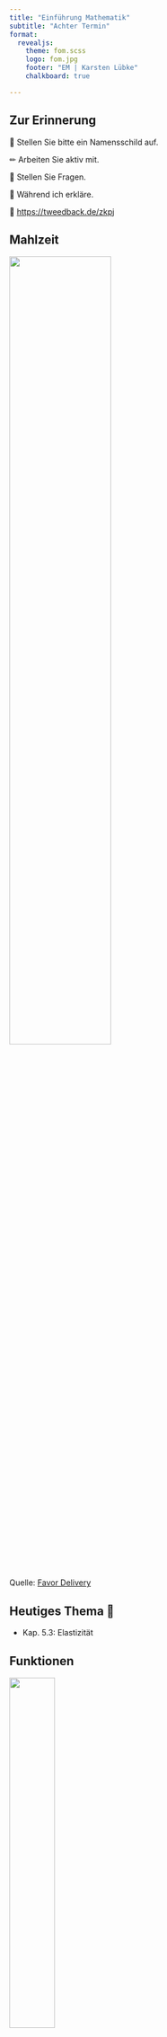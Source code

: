 ```yaml
---
title: "Einführung Mathematik"
subtitle: "Achter Termin"
format: 
  revealjs:
    theme: fom.scss
    logo: fom.jpg
    footer: "EM | Karsten Lübke"
    chalkboard: true

---
```



## Zur Erinnerung

&#x1F4DB; Stellen Sie bitte ein Namensschild auf.

&#x270F; Arbeiten Sie aktiv mit.

&#x1F937; Stellen Sie Fragen.

&#129323; Während ich erkläre.

&#x1F4AA; [https://tweedback.de/zkpj](https://tweedback.de/zkpj)


## Mahlzeit

![](img/pommes_frites2_cut.jpg){fig-align="center" width="60%"}


::: aside
Quelle: [Favor Delivery](https://www.facebook.com/askfavor/posts/3588823361147035)
:::



## Heutiges Thema &#127979;


- Kap. 5.3: Elastizität


## Funktionen

![](img/Meme_Unkehrfunktion.jpg){fig-align="center" width="40%"}

## Ableitung (I/IX)

![](https://cdn.myportfolio.com/45214904-6a61-4e23-98d6-b140f8654a40/164c94f2-5f54-4b98-b852-793ac9857908_rw_1920.jpg?h=1706e9830b5b58bd187191f27b83599c){fig-align="center" width="60%"}

::: {.aside}

[Artwork by @allison_horst](https://twitter.com/allison_horst)
:::

## Ableitung (II/IX)

![](https://cdn.myportfolio.com/45214904-6a61-4e23-98d6-b140f8654a40/48c1ba9b-f718-4651-895c-8b35947ea4e0_rw_1920.jpg?h=07c90b5f0146bd58c89b8308a22afd97){fig-align="center" width="60%"}

::: {.aside}

[Artwork by @allison_horst](https://twitter.com/allison_horst)
:::


## Ableitung (III/IX)

![](https://cdn.myportfolio.com/45214904-6a61-4e23-98d6-b140f8654a40/3a787955-ab9c-41dc-b610-51b03a09ceed_rw_1920.jpg?h=e0290bac3dc439c02d006e6369e7a96f){fig-align="center" width="60%"}

::: {.aside}

[Artwork by @allison_horst](https://twitter.com/allison_horst)
:::

## Ableitung (IV/IX)

![](https://cdn.myportfolio.com/45214904-6a61-4e23-98d6-b140f8654a40/0d65bb28-b7d9-42c3-b081-0b68ca30f48b_rw_1920.jpg?h=c848d76d650ad7367200288cc0b7bbc5){fig-align="center" width="60%"}

::: {.aside}

[Artwork by @allison_horst](https://twitter.com/allison_horst)
:::


## Ableitung (V/IX)

![](https://cdn.myportfolio.com/45214904-6a61-4e23-98d6-b140f8654a40/9d28cc98-e0f7-44a1-b7f0-1858aa9a729d_rw_1920.jpg?h=77cb26a90a744f6c4a58882a2e6dfed3){fig-align="center" width="60%"}

::: {.aside}

[Artwork by @allison_horst](https://twitter.com/allison_horst)
:::

## Ableitung (VI/IX)

![](https://cdn.myportfolio.com/45214904-6a61-4e23-98d6-b140f8654a40/b4738a90-3aac-44e2-8d9b-e5ce671319bb_rw_1920.jpg?h=e3c1ee8223e3797504869f5d61e93eea){fig-align="center" width="60%"}

::: {.aside}

[Artwork by @allison_horst](https://twitter.com/allison_horst)
:::

## Ableitung (VII/IX)

![](https://cdn.myportfolio.com/45214904-6a61-4e23-98d6-b140f8654a40/8e2ef0c2-d697-4b2b-affe-a6b47073a078_rw_1920.jpg?h=cd65129e8e4aa2e578f84e147cac4cdb){fig-align="center" width="60%"}

::: {.aside}

[Artwork by @allison_horst](https://twitter.com/allison_horst)
:::

## Ableitung (VIII/IX)

![](https://cdn.myportfolio.com/45214904-6a61-4e23-98d6-b140f8654a40/bd6b222b-749b-4ba7-97d0-89d5e753f4d9_rw_1920.jpg?h=af63b3b5d978dc7f229af098bbddadd6){fig-align="center" width="60%"}

::: {.aside}

[Artwork by @allison_horst](https://twitter.com/allison_horst)
:::

## Ableitung (IX/IX)

![](https://cdn.myportfolio.com/45214904-6a61-4e23-98d6-b140f8654a40/48426da0-2d1b-4ec0-ad60-805bada6910b_rw_1920.jpg?h=da76cc5386df2ca9367e30ec87e1473f){fig-align="center" width="60%"}

::: {.aside}

[Artwork by @allison_horst](https://twitter.com/allison_horst)
:::

## Innere und Äußere Funktion (I/II)

![](img/innereauessere1.png){fig-align="center" width="50%"}


::: {.aside}
Quelle: [@treverreeh](https://twitter.com/treverreeh/status/1459281740984471552?s=20)
:::


## Innere und Äußere Funktion (II/II)

![](img/innereauessere2.png){fig-align="center" width="50%"}


::: {.aside}
Quelle: [@treverreeh](https://twitter.com/treverreeh/status/1459281740984471552?s=20)
:::